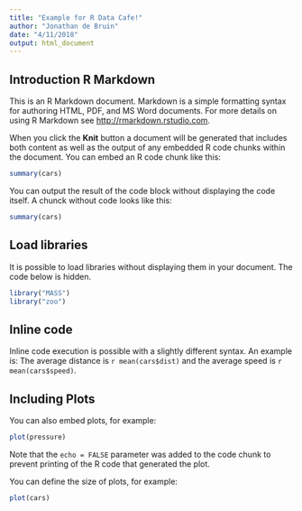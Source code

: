 ```yaml
---
title: "Example for R Data Cafe!"
author: "Jonathan de Bruin"
date: "4/11/2018"
output: html_document
---
```


## Introduction R Markdown

This is an R Markdown document. Markdown is a simple formatting syntax for authoring HTML, PDF, and MS Word documents. For more details on using R Markdown see <http://rmarkdown.rstudio.com>.

When you click the **Knit** button a document will be generated that includes both content as well as the output of any embedded R code chunks within the document. You can embed an R code chunk like this:


```r
summary(cars)
```

You can output the result of the code block without displaying the code itself. A chunck without code looks like this:
```r
summary(cars)
```

## Load libraries

It is possible to load libraries without displaying them in your document. The code below is hidden.

```r

library("MASS")
library("zoo")
```

## Inline code

Inline code execution is possible with a slightly different syntax. An example is: The average distance is `r mean(cars$dist)` and the average speed is `r mean(cars$speed)`.


## Including Plots

You can also embed plots, for example:

```r
plot(pressure)
```

Note that the `echo = FALSE` parameter was added to the code chunk to prevent printing of the R code that generated the plot.

You can define the size of plots, for example:

```r
plot(cars)
```
